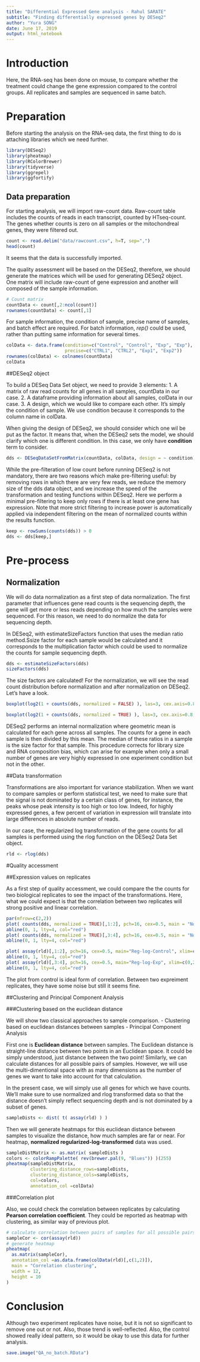 ```yaml
---
title: "Differential Expressed Gene analysis - Rahul SARATE"
subtitle: "Finding differentially expressed genes by DESeq2"
author: "Yura SONG" 
date: June 17, 2019
output: html_notebook
---
```


# Introduction
Here, the RNA-seq has been done on mouse, to compare whether the treatment could change the gene expression compared to the control groups. All replicates and samples are sequenced in same batch.

# Preparation

Before starting the analysis on the RNA-seq data, the first thing to do is attaching libraries which we need further.
```r
library(DESeq2)
library(pheatmap)
library(RColorBrewer)
library(tidyverse)
library(ggrepel)
library(ggfortify)
```

## Data preparation

For starting analysis, we will import raw-count data. Raw-count table includes the counts of reads in each transcript, counted by HTseq-count. The genes whether counts is zero on all samples or the mitochondreal genes, they were filtered out.
```r
count <- read.delim("data/rawcount.csv", h=T, sep=",")
head(count)
```

It seems that the data is successfully imported. 

The quality assessment will be based on the DESeq2, therefore, we should generate the matrices which will be used for generating DESeq2 object. One matrix will include raw-count of gene expression and another will composed of the sample information. 
```r
# Count matrix
countData <- count[,2:ncol(count)]
rownames(countData) <- count[,1]
```

For sample information, the condition of sample, precise name of samples, and batch effect are required. For batch information, *rep()* could be used, rather than putting same information for several times.
```r
colData <- data.frame(condition=c("Control", "Control", "Exp", "Exp"), 
                      precise=c("CTRL1", "CTRL2", "Exp1", "Exp2"))
rownames(colData) <- colnames(countData)
colData
```

##DESeq2 object

To build a DESeq Data Set object, we need to provide 3 elements: 1. A matrix of raw read counts for all genes in all samples, countData in our case. 2. A dataframe providing information about all samples, colData in our case. 3. A design, which we would like to compare each other. It’s simply the condition of sample. We use condition because it corresponds to the column name in colData.

When giving the design of DESeq2, we should consider which one wil be put as the factor. It means that, when the DESeq2 sets the model, we should clarify which one is different condition. In this case, we only have **condition** term to consider.
```r
dds <- DESeqDataSetFromMatrix(countData, colData, design = ~ condition)
```

While the pre-filteration of low count before running DESeq2 is not mandatory, there are two reasons which make pre-filtering useful: by removing rows in which there are very few reads, we reduce the memory size of the dds data object, and we increase the speed of the transformation and testing functions within DESeq2. Here we perform a minimal pre-filtering to keep only rows if there is at least one gene has expression. Note that more strict filtering to increase power is automatically applied via independent filtering on the mean of normalized counts within the results function.
```r
keep <- rowSums(counts(dds)) > 0
dds <- dds[keep,]
```

# Pre-process

## Normalization
We will do data normalization as a first step of data normalization. The first parameter that influences gene read counts is the sequencing depth, the gene will get more or less reads depending on how much the samples were sequenced. For this reason, we need to do normalize the data for sequencing depth.

In DESeq2, with estimateSizeFactors function that uses the median ratio method.Ssize factor for each sample would be calculated and it corresponds to the multiplication factor which could be used to normalize the counts for sample sequencing depth.
```r
dds <- estimateSizeFactors(dds)
sizeFactors(dds)
```

The size factors are calculated! For the normalization, we will see the read count distribution before normalization and after normalization on DESeq2. Let’s have a look.
```r
boxplot(log2(1 + counts(dds, normalized = FALSE) ), las=3, cex.axis=0.8, ylab="log2(1+counts)", main="Before normalization")
```

```r
boxplot(log2(1 + counts(dds, normalized = TRUE) ), las=3, cex.axis=0.8, ylab="log2(1+counts)", main="After normalization")
```

DESeq2 performs an internal normalization where geometric mean is calculated for each gene across all samples. The counts for a gene in each sample is then divided by this mean. The median of these ratios in a sample is the size factor for that sample. This procedure corrects for library size and RNA composition bias, which can arise for example when only a small number of genes are very highly expressed in one experiment condition but not in the other. 

##Data transformation

Transformations are also important for variance stabilization. When we want to compare samples or perform statistical test, we need to make sure that the signal is not dominated by a certain class of genes, for instance, the peaks whose peak intensity is too high or too low. Indeed, for highly expressed genes, a few percent of variation in expression will translate into large differences in absolute number of reads.

In our case, the regularized log transformation of the gene counts for all samples is performed using the rlog function on the DESeq2 Data Set object.

```r
rld <- rlog(dds)
```

#Quality accessment

##Expression values on replicates

As a first step of quality accessment, we could compare the the counts for two biological replicates to see the impact of the transformations. Here, what we could expect is that the correlation between two replicates will strong positive and linear correlation.
```r
par(mfrow=c(2,2))
plot( counts(dds, normalized = TRUE)[,1:2], pch=16, cex=0.5, main = "No transformation-Control")
abline(0, 1, lty=4, col="red")
plot( counts(dds, normalized = TRUE)[,3:4], pch=16, cex=0.5, main = "No transformation-Exp")
abline(0, 1, lty=4, col="red")

plot( assay(rld)[,1:2], pch=16, cex=0.5, main="Reg-log-Control", xlim=c(0,20), ylim=c(0,20))
abline(0, 1, lty=4, col="red")
plot( assay(rld)[,3:4], pch=16, cex=0.5, main="Reg-log-Exp", xlim=c(0,20), ylim=c(0,20))
abline(0, 1, lty=4, col="red")
```

The plot from control is ideal form of correlation. Between two expreiment replicates, they have some noise but still it seems fine. 

##Clustering and Principal Component Analysis

###Clustering based on the euclidean distance

We will show two classical approaches to sample comparison. - Clustering based on euclidean distances between samples - Principal Component Analysis

First one is **Euclidean distance** between samples. The Euclidean distance is straight-line distance between two points in an Euclidean space. It could be simply understood, just distance between the two point! Similarly, we can calculate distances for all possible pairs of samples. However, we will use the multi-dimentional space with as many dimensions as the number of genes we want to take into account for that calculation.

In the present case, we will simply use all genes for which we have counts. We’ll make sure to use normalized and rlog transformed data so that the distance doesn’t simply reflect sequencing depth and is not dominated by a subset of genes.
```r
sampleDists <- dist( t( assay(rld) ) )
```

Then we will generate heatmaps for this euclidean distance between samples to visualize the distance, how much samples are far or near. For heatmap, **normalized regularized-log-transformed** data was used.
```r
sampleDistMatrix <- as.matrix( sampleDists ) 
colors <- colorRampPalette( rev(brewer.pal(9, "Blues")) )(255) 
pheatmap(sampleDistMatrix,
         clustering_distance_rows=sampleDists,
         clustering_distance_cols=sampleDists,
         col=colors,
         annotation_col =colData)
```

###Correlation plot

Also, we could check the correlation between replicates by calculating **Pearson correlation coefficient**. They could be reported as heatmap with clustering, as similar way of previous plot.
```r
# calculate correlation between pairs of samples for all possible pairs.
sampleCor <- cor(assay(rld))
# generate heatmap
pheatmap(
  as.matrix(sampleCor),
  annotation_col =as.data.frame(colData(rld)[,c(1,2)]),
  main = "Correlation clustering",
  width = 12,
  height = 10
)
```

# Conclusion

Although two experiment replicates have noise, but it is not so significant to remove one out or not. Also, those trend is well-reflected. Also, the control showed really ideal pattern, so it would be okay to use this data for further analysis.

```r
save.image("QA_no_batch.RData")
```


































